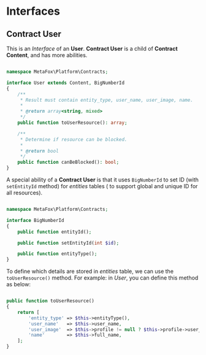 # Interfaces

## Contract User

This is an _Interface_ of an **User**. **Contract User** is a child of **Contract Content**, and has more abilities.

```php

namespace MetaFox\Platform\Contracts;

interface User extends Content, BigNumberId
{
    /**
     * Result must contain entity_type, user_name, user_image, name.
     *
     * @return array<string, mixed>
     */
    public function toUserResource(): array;

    /**
     * Determine if resource can be blocked.
     *
     * @return bool
     */
    public function canBeBlocked(): bool;
}

```

A special ability of a **Contract User** is that it uses `BigNumberId` to set ID (with `setEntityId` method) for _entities_ tables ( to support global and unique ID for all resources).

```php

namespace MetaFox\Platform\Contracts;

interface BigNumberId
{
    public function entityId();

    public function setEntityId(int $id);

    public function entityType();
}

```

To define which details are stored in _entities_ table, we can use the `toUserResource()` method. For example: in _User_, you can define this method as below:

```php

public function toUserResource()
{
    return [
        'entity_type' => $this->entityType(),
        'user_name'   => $this->user_name,
        'user_image'  => $this->profile != null ? $this->profile->user_image : null,
        'name'        => $this->full_name,
    ];
}

```
